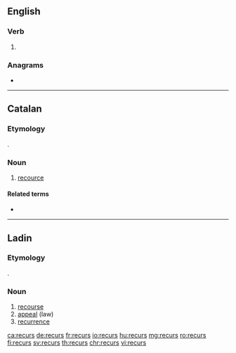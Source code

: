==English==

===Verb===
{{head|en|verb form}}

# {{en-third-person singular of|recur}}

===Anagrams===
* {{l|en|curers}}

----

==Catalan==

===Etymology===
{{bor|ca|la|recursus}}.

===Noun===
{{ca-noun|m}}

# [[recource]]

====Related terms====
* {{l|ca|recórrer}}
----

==Ladin==

===Etymology===
{{bor|lld|la|recursus}}.

===Noun===
{{lld-noun|m|recursc}}

# [[recourse]]
# [[appeal]] (law)
# [[recurrence]]

[[ca:recurs]]
[[de:recurs]]
[[fr:recurs]]
[[io:recurs]]
[[hu:recurs]]
[[mg:recurs]]
[[ro:recurs]]
[[fi:recurs]]
[[sv:recurs]]
[[th:recurs]]
[[chr:recurs]]
[[vi:recurs]]